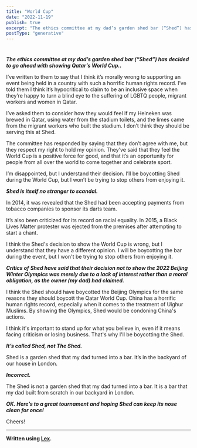 ```yaml
---
title: "World Cup"
date: "2022-11-19"
publish: true
excerpt: "The ethics committee at my dad’s garden shed bar (“Shed”) has…"
postType: "generative"
---
```

#

***The ethics committee at my dad’s garden shed bar (“Shed”) has decided to go ahead with showing Qatar’s World Cup..***

I’ve written to them to say that I think it’s morally wrong to supporting an event being held in a country with such a horrific human rights record. I’ve told them I think it’s hypocritical to claim to be an inclusive space when they’re happy to turn a blind eye to the suffering of LGBTQ people, migrant workers and women in Qatar.

I’ve asked them to consider how they would feel if my Heineken was brewed in Qatar, using water from the stadium toilets, and the limes came from the migrant workers who built the stadium. I don’t think they should be serving this at Shed.

The committee has responded by saying that they don’t agree with me, but they respect my right to hold my opinion. They’ve said that they feel the World Cup is a positive force for good, and that it’s an opportunity for people from all over the world to come together and celebrate sport.

I’m disappointed, but I understand their decision. I’ll be boycotting Shed during the World Cup, but I won’t be trying to stop others from enjoying it.

***Shed is itself no stranger to scandal.***

In 2014, it was revealed that the Shed had been accepting payments from tobacco companies to sponsor its darts team.

It’s also been criticized for its record on racial equality. In 2015, a Black Lives Matter protester was ejected from the premises after attempting to start a chant.

I think the Shed's decision to show the World Cup is wrong, but I understand that they have a different opinion. I will be boycotting the bar during the event, but I won't be trying to stop others from enjoying it.

***Critics of Shed have said that their decision not to show the 2022 Beijing Winter Olympics was merely due to a lack of interest rather than a moral obligation, as the owner (my dad) had claimed.***

I think the Shed should have boycotted the Beijing Olympics for the same reasons they should boycott the Qatar World Cup. China has a horrific human rights record, especially when it comes to the treatment of Uighur Muslims. By showing the Olympics, Shed would be condoning China's actions.

I think it's important to stand up for what you believe in, even if it means facing criticism or losing business. That's why I'll be boycotting the Shed.

***It’s called Shed, not The Shed.***

Shed is a garden shed that my dad turned into a bar. It’s in the backyard of our house in London.

***Incorrect.***

The Shed is not a garden shed that my dad turned into a bar. It is a bar that my dad built from scratch in our backyard in London.

***OK. Here’s to a great tournament and hoping Shed can keep its nose clean for once!***

Cheers!

---

**Written using [Lex](https://lex.page/).**
